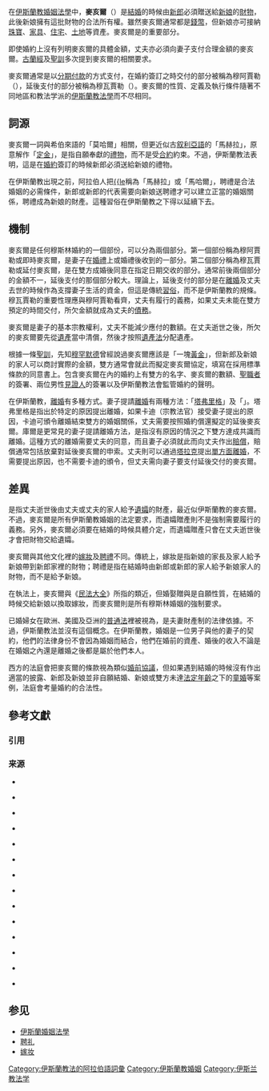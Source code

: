 {{伊斯蘭教法學|婚姻}}

在[[伊斯蘭教|伊斯蘭教]][[伊斯蘭婚姻法學|婚姻法學]]中，'''麥亥爾'''（{{lang-ar|مهر}}）是[[結婚|結婚]]的時候由[[新郎|新郎]]必須贈送給[[新娘|新娘]]的[[財物|財物]]，此後新娘擁有這批財物的合法所有權{{cfn|Mir-Hosseini|y=2000|p=72}}。雖然麥亥爾通常都是[[錢幣|錢幣]]，但新娘亦可接納[[珠寶|珠寶]]、[[家具|家具]]、[[住宅|住宅]]、[[土地|土地]]等資產。麥亥爾是{{link-en|伊斯蘭婚約|Islamic marriage contract}}的重要部分{{cfn|Black|Esmaeili|Hosen|y=2013|pp=117-118}}。

即使婚約上沒有列明麥亥爾的具體金額，丈夫亦必須向妻子支付合理金額的麥亥爾{{cfn|Tucker|y=1998|p=52}}。[[古蘭經|古蘭經]]及[[聖訓|聖訓]]多次提到麥亥爾的相關要求{{cfn|Jones-Pauly|Tuqan|y=2011|p=80}}。

麥亥爾通常是以[[分期付款|分期付款]]的方式支付，在婚約簽訂之時交付的部分被稱為穆阿賈勒（{{lang-ar|مقدم}}），延後支付的部分被稱為穆瓦賈勒（{{lang-ar|مؤخر}}）。麥亥爾的性質、定義及執行條件隨著不同地區和教法学派的[[伊斯蘭教法學|伊斯蘭教法學]]而不尽相同{{cfn|Blenkhorn|y=2002|pp=189-234}}。

== 詞源 ==
麥亥爾一詞與希伯來語的「莫哈爾」相關，但更近似古[[叙利亞語|叙利亞語]]的「馬赫拉」，原意解作「[[定金|定金]]」，是指自願奉獻的[[禮物|禮物]]，而不是受[[合約|合約]]約束。不過，伊斯蘭教法表明，這是在[[婚約|婚約]]簽訂的時候新郎必須送給新娘的禮物{{cfn|Houtsma|y=1993|pp=138-144}}。

在伊斯蘭教出現之前，阿拉伯人把[[婚娶贈禮|{{le]]稱為「馬赫拉」或「馬哈爾」，聘禮是合法婚姻的必需條件，新郎或新郎的代表需要向新娘送聘禮才可以建立正當的婚姻關係，聘禮成為新娘的財產。這種習俗在伊斯蘭教之下得以延續下去{{cfn|Houtsma|y=1993|pp=138-144}}。

== 機制 ==
麥亥爾是任何穆斯林婚約的一個部份，可以分為兩個部分。第一個部份稱為穆阿賈勒或即時麥亥爾，是妻子在[[婚禮|婚禮]]上或婚禮後收到的一部分。第二個部分稱為穆瓦賈勒或延付麥亥爾，是在雙方成婚後同意在指定日期交收的部分。通常前後兩個部分的金額不一，延後支付的那個部分較大。理論上，延後支付的部分是在[[離婚|離婚]]及丈夫去世的時候作為支撐妻子生活的資金，但這是傳統[[習俗|習俗]]，而不是伊斯蘭教的規條。穆瓦賈勒的重要性理應與穆阿賈勒看齊，丈夫有履行的義務，如果丈夫未能在雙方預定的時間交付，所欠金額就成為丈夫的[[債務|債務]]{{cfn|Joseph|Naǧmābādī|y=2003|p=261}}。

麥亥爾是妻子的基本宗教權利，丈夫不能減少應付的數額。在丈夫逝世之後，所欠的麥亥爾要先從[[遺產|遺產]]當中清償，然後才按照[[遺產法|遺產法]]分配遺產{{cfn|Chavan|Kidwai|y=2006|p=238}}。

根據一條[[聖訓|聖訓]]，先知[[穆罕默德|穆罕默德]]曾經說過麥亥爾應該是「一塊[[黃金|黃金]]」{{cfn|DeLong-Bas|y=2007|p=159}}，但新郎及新娘的家人可以商討實際的金額，雙方通常會就此而擬定麥亥爾協定，填寫在採用標準條款的同意書上。包含麥亥爾在內的婚約上有雙方的名字、麥亥爾的數額、[[聖職者|聖職者]]的簽署、兩位男性[[見證人|見證人]]的簽署以及伊斯蘭教法會監管婚約的聲明{{cfn|Blenkhorn|y=2002|pp=189-234}}。

在伊斯蘭教，[[伊斯蘭教中的離婚|離婚]]有多種方式。妻子提請[[離婚|離婚]]有兩種方法：「[[塔弗里格|塔弗里格]]」及「{{link-en|庫爾 (離婚)|Khula|庫爾}}」。塔弗里格是指出於特定的原因提出離婚，如果卡迪（宗教法官）接受妻子提出的原因，卡迪可頒令離婚結束雙方的婚姻關係，丈夫需要按照婚約償還擬定的延後麥亥爾。庫爾是更常見的妻子提請離婚方法，是指沒有原因的情況之下雙方達成共識而離婚。這種方式的離婚需要丈夫的同意，而且妻子必須就此而向丈夫作出[[賠償|賠償]]，賠償通常包括放棄對延後麥亥爾的申索。丈夫則可以通過[[塔拉克|塔拉克]]提出[[出妻|單方面離婚]]，不需要提出原因，也不需要卡迪的頒令，但丈夫需向妻子要支付延後交付的麥亥爾{{cfn|Giunchi|y=2013|p=41}}。

== 差異 ==
{{tsl|en|Dower|遺孀贈產}}是指丈夫逝世後由丈夫或丈夫的家人給予[[遺孀|遺孀]]的財產，最近似伊斯蘭教的麥亥爾。不過，麥亥爾是所有伊斯蘭教婚姻的法定要求，而遺孀贈產則不是強制需要履行的義務。另外，麥亥爾必須要在結婚的時候具體介定，而遺孀贈產只會在丈夫逝世後才會把財物交給遺孀。

麥亥爾與其他文化裡的[[嫁妝|嫁妝]]及[[聘禮|聘禮]]不同。傳統上，嫁妝是指新娘的家長及家人給予新娘帶到新郎家裡的財物；聘禮是指在結婚時由新郎或新郎的家人給予新娘家人的財物，而不是給予新娘。

在執法上，麥亥爾與《[[民法大全|民法大全]]》所指的{{le|婚娶贈與|Donatio propter nuptias}}類近，但婚娶贈與是自願性質，在結婚的時候交給新娘以換取嫁妝{{cfn|Ortolan|y=2010|pp=478-480}}，而麥亥爾則是所有穆斯林婚姻的強制要求。

已婚婦女在歐洲、美國及亞洲的[[普通法|普通法]]裡被視為{{link-en|從夫之婦|Coverture}}，是夫妻財產制的法律依據。不過，伊斯蘭教法並沒有這個概念。在伊斯蘭教，婚姻是一位男子與他的妻子的契約，他們的法律身份不會因為婚姻而結合，他們在婚前的資產、婚後的收入不論是在婚姻之內還是離婚之後都是屬於他們本人{{cfn|Sonbol|y=2003|p=95}}。

西方的法庭會把麥亥爾的條款視為類似[[婚前協議|婚前協議]]，但如果遇到結婚的時候沒有作出適當的披露、新郎及新娘並非自願結婚、新娘或雙方未達[[適婚年齡|法定年齡]]之下的[[童婚|童婚]]等案例，法庭會考量婚約的合法性{{cfn|Oman|y=2010|pp=579-606}}{{cfn|Freeland|y=2000|pp=31-39}}。

== 參考文獻 ==
=== 引用 ===
{{Reflist|3}}

=== 来源 ===
{{refbegin|2}}
*{{en}}{{Citation
|last=Mir-Hosseini  
|first=Ziba
|title=Marriage On Trial: A Study of Islamic Family Law  
|publisher=I.B.Tauris  
|date=2000
|isbn=1860646085  
}}

*{{en}}{{Citation
|last=Black
|first=E. Ann
|last2=Esmaeili
|first2=Hossein
|last3=Hosen
|first3=Nadisyah
|title=Modern Perspectives on Islamic Law
|publisher=Edward Elgar Publishing
|date=2013
|isbn=0857934473
}}

*{{en}}{{Citation
|last=Tucker
|first=Judith E.
|title=In the House of the Law: Gender and Islamic Law in Ottoman Syria and Palestine
|publisher=University of California Press,
|date=1998
|isbn=0520210395
}}

*{{en}}{{Citation
|last=Jones-Pauly
|first=Christina
|last2=Tuqan
|first2=Abir Dajani
|title=Women Under Islam: Gender Justice and the Politics of Islamic Law
|publisher=I.B.Tauris
|date=2011
|isbn=0857720139
}}

*{{en}}{{Citation
|last=Blenkhorn
|first=Lindsey E.
|title=Islamic Marriage Contracts in American Courts: Interpreting Mahr Agreements as Prenuptials and Their Effect on Muslim Women
|journal=Southern California Law Review
|volume=76
|date=2002
|pages=189-234
}}

*{{en}}{{Citation
|last=Houtsma
|first=M. Th.
|title=E.J. Brill's First Encyclopaedia of Islam, 1913-1936
|volume=5
|publisher=BRILL
|date=1993
|isbn=9004097910
}}

*{{en}}{{Citation
|last=Joseph
|first=Suad
|last2=Naǧmābādī
|first2=Afsāna
|title=Encyclopedia of Women & Islamic Cultures: Family, Body, Sexuality And Health
|volume=3
|publisher=BRILL
|date=2003
|isbn=9004128190
}}

*{{en}}{{Citation
|last=Chavan
|first=Nandini
|last2=Kidwai
|first2=Jehan
|title=Personal Law Reforms and Gender Empowerment: A Debate on Uniform Civil Code
|publisher=Hope India Publications
|date=2006
|isbn=817871079X
}}

*{{en}}{{Citation
|last=DeLong-Bas
|first=Natana
|title=Wahhabi Islam: From Revival and Reform to Global Jihad
|publisher=I.B.Tauris
|date=2007
|isbn=1845113225
}}

*{{en}}{{Citation
|last=Giunchi
|first=Elisa
|title=Adjudicating Family Law in Muslim Courts
|publisher=Routledge
|date=2013
|isbn=1317964888
}}

*{{fr}}{{Citation
|last=Ortolan
|first=Joseph-Louis-Elzéar
|title=Explication Historique Des Instituts De L'empereur Justinien: Avec Le Texte, La Traduction En Regard, Et Les Commentaires Sous Chaque Paragraphe
|volume=1
|publisher=Nabu Press
|date=2010
|isbn=114798705X
}}

*{{en}}{{Citation
|last=Sonbol
|first=Amira El Azhary
|title=Women of Jordan: Islam, Labor, and the Law
|publisher=Syracuse University Press
|date=2003
|isbn=0815629648
}}

*{{en}}{{Citation
|last=Oman
|first=Nathan B.
|title=Bargaining in the Shadow of God's Law: Islamic Mahr Contracts and the Perils of Legal Specialization
|journal=Wake Forest Law Review
|volume=45
|date=2010
|pages=579-606
}}

*{{en}}{{Citation
|last=Freeland
|first=Richard
|title=Islamic Institution of Mahr and American Law
|journal=Gonzaga Journal of International Law
|volume=4
|date=2000
|pages=31-38
}}
{{refend}}

== 参见 ==
{{Portal box|伊斯兰教}}
* [[伊斯蘭婚姻法學|伊斯蘭婚姻法學]]
* [[聘礼|聘礼]]
* [[嫁妆|嫁妆]]

{{伊斯蘭教主題}}
{{印度婚禮}}

[[Category:伊斯蘭教法的阿拉伯語詞彙|Category:伊斯蘭教法的阿拉伯語詞彙]]
[[Category:伊斯蘭教婚姻|Category:伊斯蘭教婚姻]]
[[Category:伊斯兰教法学|Category:伊斯兰教法学]]